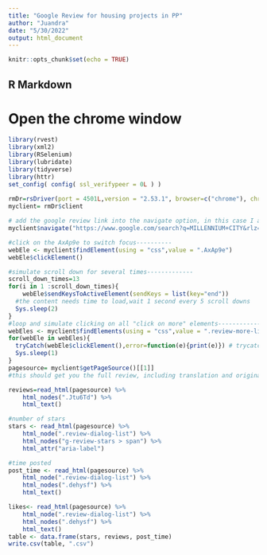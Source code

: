 ---
title: "Google Review for housing projects in PP"
author: "Juandra"
date: "5/30/2022"
output: html_document
---

```{r setup, include=FALSE}
knitr::opts_chunk$set(echo = TRUE)
```

## R Markdown

# Open the chrome window 
```{r}
library(rvest)
library(xml2)
library(RSelenium)
library(lubridate)
library(tidyverse)
library(httr)
set_config( config( ssl_verifypeer = 0L ) )
            
rmDr=rsDriver(port = 4501L,version = "2.53.1", browser=c("chrome"), chromever="101.0.4951.41")
myclient= rmDr$client

# add the google review link into the navigate option, in this case I am using millenium city's review
myclient$navigate("https://www.google.com/search?q=MILLENNIUM+CITY&rlz=1C1CHBF_enID932ID932&oq=millennium&aqs=chrome.0.69i59j69i57j46i39i175i199j46i131i175i199i433i512j0i512j69i61j69i60l2.3123j0j9&sourceid=chrome&ie=UTF-8#lrd=0x2e69e2538703db41:0x2acf26b772191e14,1,,,")

#click on the AxAp9e to switch focus----------
webEle <- myclient$findElement(using = "css",value = ".AxAp9e")
webEle$clickElement()

#simulate scroll down for several times-------------
scroll_down_times=13
for(i in 1 :scroll_down_times){
    webEle$sendKeysToActiveElement(sendKeys = list(key="end"))
  #the content needs time to load,wait 1 second every 5 scroll downs
  Sys.sleep(2)
}
#loop and simulate clicking on all "click on more" elements-------------
webEles <- myclient$findElements(using = "css",value = ".review-more-link")
for(webEle in webEles){
  tryCatch(webEle$clickElement(),error=function(e){print(e)}) # trycatch to prevent any error from stopping the loop
  Sys.sleep(1)
}
pagesource= myclient$getPageSource()[[1]]
#this should get you the full review, including translation and original text-

reviews=read_html(pagesource) %>%
    html_nodes(".Jtu6Td") %>%
    html_text()

#number of stars
stars <- read_html(pagesource) %>%
    html_node(".review-dialog-list") %>%
    html_nodes("g-review-stars > span") %>%
    html_attr("aria-label")

#time posted
post_time <- read_html(pagesource) %>%
    html_node(".review-dialog-list") %>%
    html_nodes(".dehysf") %>%
    html_text()

likes<- read_html(pagesource) %>%
    html_node(".review-dialog-list") %>%
    html_nodes(".dehysf") %>%
    html_text()
table <- data.frame(stars, reviews, post_time) 
write.csv(table, ".csv")
```



















